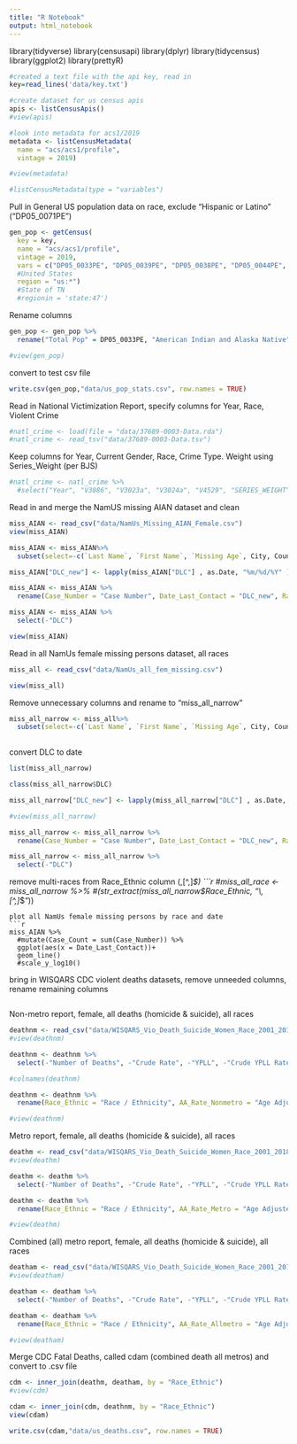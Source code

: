 ```yaml
---
title: "R Notebook"
output: html_notebook
---
```


library(tidyverse)
library(censusapi)
library(dplyr)
library(tidycensus)
library(ggplot2)
library(prettyR)


```r
#created a text file with the api key, read in
key=read_lines('data/key.txt')
```
```r
#create dataset for us census apis
apis <- listCensusApis()
#view(apis)
```
```r
#look into metadata for acs1/2019
metadata <- listCensusMetadata(
  name = "acs/acs1/profile",
  vintage = 2019)
```
```r
#view(metadata)
```
```r
#listCensusMetadata(type = "variables")
```
Pull in General US population data on race, exclude "Hispanic or Latino" ("DP05_0071PE")
```r
gen_pop <- getCensus(
  key = key,
  name = "acs/acs1/profile", 
  vintage = 2019,
  vars = c("DP05_0033PE", "DP05_0039PE", "DP05_0038PE", "DP05_0044PE", "DP05_0052PE", "DP05_0037PE", "DP05_0035PE", "DP05_0057PE"),
  #United States
  region = "us:*") 
  #State of TN
  #regionin = 'state:47') 

```
Rename columns
```r
gen_pop <- gen_pop %>% 
  rename("Total Pop" = DP05_0033PE, "American Indian and Alaska Native" = DP05_0039PE, "Asian" = DP05_0044PE, "Black or African American" = DP05_0038PE, "Native Hawaiian and Other Pacific Islander" = DP05_0052PE, "White" = DP05_0037PE, "Two or more races" = DP05_0035PE, "Some Other Race" = DP05_0057PE)
```
```r
#view(gen_pop)
```

convert to test csv file
```r
write.csv(gen_pop,"data/us_pop_stats.csv", row.names = TRUE)
```
Read in National Victimization Report, specify columns for Year, Race, Violent Crime
```r
#natl_crime <- load(file = "data/37689-0003-Data.rda")
#natl_crime <- read_tsv("data/37689-0003-Data.tsv")
```
Keep columns for Year, Current Gender, Race, Crime Type.  Weight using Series_Weight (per BJS)

```r
#natl_crime <- natl_crime %>% 
  #select("Year", "V3086", "V3023a", "V3024a", "V4529", "SERIES_WEIGHT")

```
Read in and merge the NamUS missing AIAN dataset and clean 
```r
miss_AIAN <- read_csv("data/NamUs_Missing_AIAN_Female.csv")
view(miss_AIAN)
```
```r
miss_AIAN <- miss_AIAN%>% 
  subset(select=-c(`Last Name`, `First Name`, `Missing Age`, City, County, Sex, `Date Modified`))
```
```r
miss_AIAN["DLC_new"] <- lapply(miss_AIAN["DLC"] , as.Date, "%m/%d/%Y" )
```
```r
miss_AIAN <- miss_AIAN %>% 
  rename(Case_Number = "Case Number", Date_Last_Contact = "DLC_new", Race_Ethnic = "Race / Ethnicity")
```
```r
miss_AIAN <- miss_AIAN %>% 
  select(-"DLC")
```
```r
view(miss_AIAN)
```


Read in all NamUs female missing persons dataset, all races
```r
miss_all <- read_csv("data/NamUs_all_fem_missing.csv")

```
```r
view(miss_all)
```
Remove unnecessary columns and rename to "miss_all_narrow"
```r
miss_all_narrow <- miss_all%>% 
  subset(select=-c(`Last Name`, `First Name`, `Missing Age`, City, County, Sex, `Date Modified`))
  
```
convert DLC to date 
```r
list(miss_all_narrow)
```
```r
class(miss_all_narrow$DLC)
```
```r
miss_all_narrow["DLC_new"] <- lapply(miss_all_narrow["DLC"] , as.Date, "%m/%d/%Y" )
```

```r
#view(miss_all_narrow)
```


```r
miss_all_narrow <- miss_all_narrow %>% 
  rename(Case_Number = "Case Number", Date_Last_Contact = "DLC_new", Race_Ethnic = "Race / Ethnicity")

```
```r
miss_all_narrow <- miss_all_narrow %>% 
  select(-"DLC")
```
remove multi-races from Race_Ethnic column (\,[^,]*$)
```r
#miss_all_race <- miss_all_narrow %>% 
 #(str_extract(miss_all_narrow$Race_Ethnic, "\\,[^,]*$"))
```
plot all NamUs female missing persons by race and date 
```r
miss_AIAN %>% 
  #mutate(Case_Count = sum(Case_Number)) %>% 
  ggplot(aes(x = Date_Last_Contact))+
  geom_line()
  #scale_y_log10()

```
bring in WISQARS CDC violent deaths datasets, remove unneeded columns, rename remaining columns
```r
```
 
Non-metro report, female, all deaths (homicide & suicide), all races 

```r
deathnm <- read_csv("data/WISQARS_Vio_Death_Suicide_Women_Race_2001_2018_Nonmetro.csv")
#view(deathnm)

```
```r
deathnm <- deathnm %>% 
  select(-"Number of Deaths", -"Crude Rate", -"YPLL", -"Crude YPLL Rate", -"Age-Adjusted YPLL Rate", -"appliedFilters")
```

```r
#colnames(deathnm)
```
```r
deathnm <- deathnm %>% 
  rename(Race_Ethnic = "Race / Ethnicity", AA_Rate_Nonmetro = "Age Adjusted Rate")

```
```r
#view(deathnm)
```
Metro report, female, all deaths (homicide & suicide), all races
```r
deathm <- read_csv("data/WISQARS_Vio_Death_Suicide_Women_Race_2001_2018_Metro.csv")
#view(deathm)
```
```r
deathm <- deathm %>% 
  select(-"Number of Deaths", -"Crude Rate", -"YPLL", -"Crude YPLL Rate", -"Age-Adjusted YPLL Rate", -"appliedFilters")
```
```r
deathm <- deathm %>% 
  rename(Race_Ethnic = "Race / Ethnicity", AA_Rate_Metro = "Age Adjusted Rate")
```
```r
#view(deathm)
```

Combined (all) metro report, female, all deaths (homicide & suicide), all races
```r
deatham <- read_csv("data/WISQARS_Vio_Death_Suicide_Women_Race_2001_2018_Allmetro.csv")
#view(deatham)
```
```r
deatham <- deatham %>% 
  select(-"Number of Deaths", -"Crude Rate", -"YPLL", -"Crude YPLL Rate", -"Age-Adjusted YPLL Rate", -"appliedFilters")
```
```r
deatham <- deatham %>% 
  rename(Race_Ethnic = "Race / Ethnicity", AA_Rate_Allmetro = "Age Adjusted Rate")
```
```r
#view(deatham)
```

Merge CDC Fatal Deaths, called cdam (combined death all metros) and convert to .csv file
```r
cdm <- inner_join(deathm, deatham, by = "Race_Ethnic")
#view(cdm)
```
```r
cdam <- inner_join(cdm, deathnm, by = "Race_Ethnic")
view(cdam)
```
```r
write.csv(cdam,"data/us_deaths.csv", row.names = TRUE)
```


